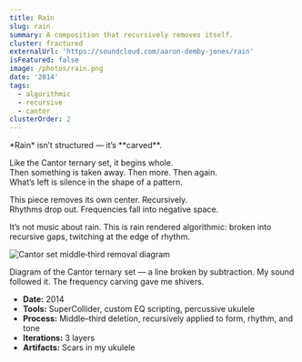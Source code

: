 ```yaml
---
title: Rain
slug: rain
summary: A composition that recursively removes itself.
cluster: fractured
externalUrl: 'https://soundcloud.com/aaron-demby-jones/rain'
isFeatured: false
image: /photos/rain.png
date: '2014'
tags:
  - algorithmic
  - recursive
  - cantor
clusterOrder: 2
---
```




<ProjectOverview>
*Rain* isn’t structured — it’s **carved**.

Like the Cantor ternary set, it begins whole.  
Then something is taken away. Then more. Then again.  
What’s left is silence in the shape of a pattern.

This piece removes its own center. Recursively.  
Rhythms drop out. Frequencies fall into negative space.

It’s not music about rain. This is rain rendered algorithmic: broken into recursive gaps, twitching at the edge of rhythm.

<Image
  src="/photos/cantor.png"
  alt="Cantor set middle‑third removal diagram"
  width={600}
  height={200}
  className="my-8 mx-auto"
/>
<Caption>
  Diagram of the Cantor ternary set — a line broken by subtraction. My sound followed it.
</Caption>
</ProjectOverview>

<MediaSection title="Listen">
  <MediaItem
    title="Rain"
    description="Structured by recursive deletion. Skip to 0:57 to hear the first rainstorm."
    soundCloudUrl="https://soundcloud.com/aaron-demby-jones/rain"
  />
</MediaSection>

<FieldNote>
The frequency carving gave me shivers.
</FieldNote>

<CollapseMetadata>
  <ul>
    <li><strong>Date:</strong> 2014</li>
    <li><strong>Tools:</strong> SuperCollider, custom EQ scripting, percussive ukulele</li>
    <li><strong>Process:</strong> Middle–third deletion, recursively applied to form, rhythm, and tone</li>
    <li><strong>Iterations:</strong> 3 layers</li>
    <li><strong>Artifacts:</strong> Scars in my ukulele</li>
  </ul>
</CollapseMetadata>

<CallToAction email="aaron.demby.jones@gmail.com" />
